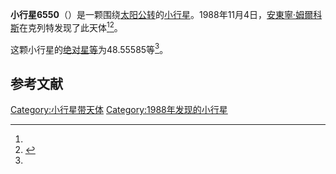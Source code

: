 {{Infobox planet
| bgcolour = #FFFFC0
| name = 6550 Parler
| symbol = 
| image = 
| caption = 
| discovery = yes
| discovery_ref = 
| discoverer = [[安東寧·姆爾科斯|安東寧·姆爾科斯]]
| discovery_site = [[克列特|克列特]] 
| discovered = 1988年11月4日
| designations = yes
| mp_name = 
| named_after = 
| alt_names = 1988 VO5/ 1992 YF
| mp_category = [[主带小行星|主带小行星]]
| orbit_ref = <ref name="a">[http://ssd.jpl.nasa.gov/sbdb.cgi?sstr=6550 6550 Parler] {{Wayback|url=http://ssd.jpl.nasa.gov/sbdb.cgi?sstr=6550 |date=20140901235608 }}，小行星數據庫瀏覽器（JPL Small-Body Database Browser）－[[美国国家航空航天局|美国国家航空航天局]]喷气推进实验室</ref>
| epoch = 2456400.5 (2013年4月18日更新)
| aphelion = {{convert|2.8130989|AU|km|3|abbr=on|lk=out}}
| perihelion = {{convert|2.0078079|AU|km|3|abbr=on}}
| semimajor = {{convert|2.4104534|AU|km|3|abbr=on}}
| eccentricity = 0.1670414
| period = 1366.93077 [[日|日]]<br />3.74[[儒略年|儒略年]]
| avg_speed = 
| inclination = 6.83220
| asc_node = 55.76630
| mean_anomaly = 
| arg_peri = 48.55585
| satellites = 
| physical_characteristics = yes
| dimensions = 
| mass = 
| density = 
| surface_grav = 
| escape_velocity = 
| sidereal_day = 
| axial_tilt = 
| pole_ecliptic_lat = 
| pole_ecliptic_lon = 
| albedo = 
| temperatures= 
| temp_name1 = 
| mean_temp_1 = 
| max_temp_1 = 
| temp_name2 = 
| max_temp_2 = 
| spectral_type = 
| abs_magnitude = 48.55585
}}

'''小行星6550'''（{{lang-en|6550 Parler}}）是一颗围绕[[太阳|太阳]][[公转|公转]]的[[小行星|小行星]]。1988年11月4日，[[安東寧·姆爾科斯|安東寧·姆爾科斯]]在克列特发现了此天体<ref name="a" /><ref>{{cite news|title=小行星列表|url=http://cfa-www.harvard.edu/iau/lists/NumberedMPs.txt|accessdate=2013-07-08|newspaper=哈佛大学|archive-date=2008-05-17|archive-url=https://web.archive.org/web/20080517010638/http://cfa-www.harvard.edu/iau/lists/NumberedMPs.txt|dead-url=no}}</ref>。

这颗小行星的[[绝对星等|绝对星等]]为48.55585等<ref name="a" />。

==参考文献==
{{reflist}}
{{Minor Planet Number|[[小行星6549|小行星6549]]|[[小行星6551|小行星6551]]}}

{{小天体}}

[[Category:小行星带天体|Category:小行星带天体]]
[[Category:1988年发现的小行星|Category:1988年发现的小行星]]

{{asteroid-stub}}